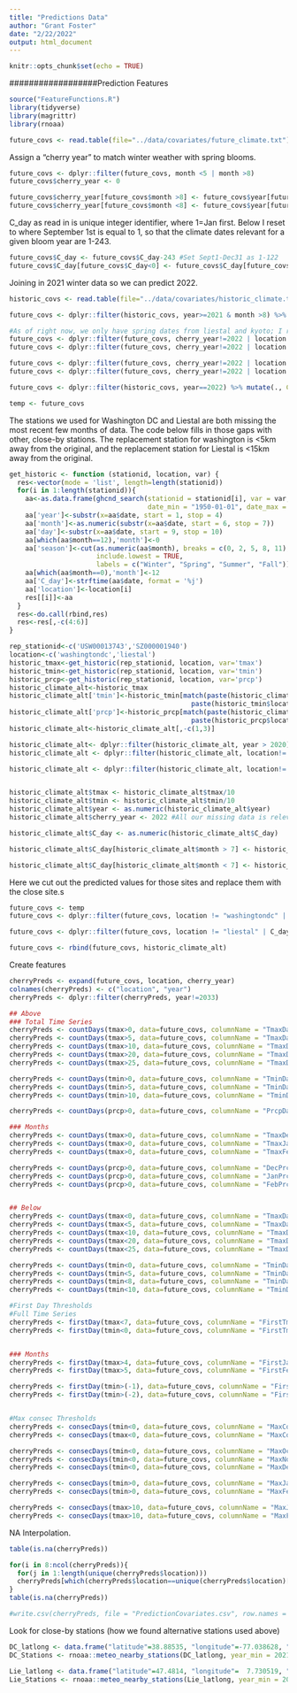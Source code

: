 ```yaml
---
title: "Predictions Data"
author: "Grant Foster"
date: "2/22/2022"
output: html_document
---
```


```r
knitr::opts_chunk$set(echo = TRUE)
```



##################Prediction Features
```r
source("FeatureFunctions.R")
library(tidyverse)
library(magrittr)
library(rnoaa)
```

```r
future_covs <- read.table(file="../data/covariates/future_climate.txt")
```

Assign a "cherry year" to match winter weather with spring blooms. 
```r
future_covs <- dplyr::filter(future_covs, month <5 | month >8)
future_covs$cherry_year <- 0

future_covs$cherry_year[future_covs$month >8] <- future_covs$year[future_covs$month >8]+1
future_covs$cherry_year[future_covs$month <8] <- future_covs$year[future_covs$month <8]
```

C_day as read in is unique integer identifier, where 1=Jan first. Below I reset to where September 1st is equal to 1, so that the climate dates relevant for a given bloom year are 1-243. 

```r
future_covs$C_day <- future_covs$C_day-243 #Set Sept1-Dec31 as 1-122
future_covs$C_day[future_covs$C_day<0] <- future_covs$C_day[future_covs$C_day<0] - min(future_covs$C_day) + max(future_covs$C_day)  
```

Joining in 2021 winter data so we can predict 2022. 

```r
historic_covs <- read.table(file="../data/covariates/historic_climate.txt")

future_covs <- dplyr::filter(historic_covs, year>=2021 & month >8) %>% mutate(., C_day=C_day-243, cherry_year=year+1) %>% rbind(., future_covs) #Add in 2021 Winter

#As of right now, we only have spring dates from liestal and kyoto; I remove the predictions to take the actual data from historic
future_covs <- dplyr::filter(future_covs, cherry_year!=2022 | location!="kyoto" | month != 1)
future_covs <- dplyr::filter(future_covs, cherry_year!=2022 | location!="kyoto" | month != 2 | day >15)

future_covs <- dplyr::filter(future_covs, cherry_year!=2022 | location!="vancouver" | month != 1)
future_covs <- dplyr::filter(future_covs, cherry_year!=2022 | location!="vancouver" | month != 2 | day >15)

future_covs <- dplyr::filter(historic_covs, year==2022) %>% mutate(., C_day=C_day+122, cherry_year=year) %>% rbind(., future_covs) #Add in 2022 Spring observations for Vancouver and Kyoto up to Feb 15th 

temp <- future_covs
```


The stations we used for Washington DC and Liestal are both missing the most recent few months of data. The code below fills in those gaps with other, close-by stations. The replacement station for washington is <5km away from the original, and the replacement station for Liestal is <15km away from the original. 
```r
get_historic <- function (stationid, location, var) {
  res<-vector(mode = 'list', length=length(stationid))
  for(i in 1:length(stationid)){
    aa<-as.data.frame(ghcnd_search(stationid = stationid[i], var = var,
                                   date_min = "1950-01-01", date_max = "2022-02-15")[[1]])
    aa['year']<-substr(x=aa$date, start = 1, stop = 4)
    aa['month']<-as.numeric(substr(x=aa$date, start = 6, stop = 7))
    aa['day']<-substr(x=aa$date, start = 9, stop = 10)
    aa[which(aa$month==12),'month']<-0
    aa['season']<-cut(as.numeric(aa$month), breaks = c(0, 2, 5, 8, 11),
                      include.lowest = TRUE,
                      labels = c("Winter", "Spring", "Summer", "Fall"))
    aa[which(aa$month==0),'month']<-12
    aa['C_day']<-strftime(aa$date, format = '%j')
    aa['location']<-location[i]
    res[[i]]<-aa
  }
  res<-do.call(rbind,res)
  res<-res[,-c(4:6)]
}

rep_stationid<-c('USW00013743','SZ000001940')
location<-c('washingtondc','liestal')
historic_tmax<-get_historic(rep_stationid, location, var='tmax')
historic_tmin<-get_historic(rep_stationid, location, var='tmin')
historic_prcp<-get_historic(rep_stationid, location, var='prcp')
historic_climate_alt<-historic_tmax
historic_climate_alt['tmin']<-historic_tmin[match(paste(historic_climate_alt$location, historic_climate_alt$date),
                                              paste(historic_tmin$location, historic_tmin$date)),'tmin']
historic_climate_alt['prcp']<-historic_prcp[match(paste(historic_climate_alt$location, historic_climate_alt$date),
                                              paste(historic_prcp$location, historic_prcp$date)),'prcp']
historic_climate_alt<-historic_climate_alt[,-c(1,3)]

historic_climate_alt<- dplyr::filter(historic_climate_alt, year > 2020)
historic_climate_alt <- dplyr::filter(historic_climate_alt, location!= "washingtondc" | month > 10 | year > 2021) #Remove everything but the correct washington series

historic_climate_alt <- dplyr::filter(historic_climate_alt, location!= "liestal" | year > 2021) #Remove everything but the correct liestal series


historic_climate_alt$tmax <- historic_climate_alt$tmax/10
historic_climate_alt$tmin <- historic_climate_alt$tmin/10
historic_climate_alt$year <- as.numeric(historic_climate_alt$year)
historic_climate_alt$cherry_year <- 2022 #All our missing data is relevant to the 2022 prediction year

historic_climate_alt$C_day <- as.numeric(historic_climate_alt$C_day)

historic_climate_alt$C_day[historic_climate_alt$month > 7] <- historic_climate_alt$C_day[historic_climate_alt$month > 7]-243

historic_climate_alt$C_day[historic_climate_alt$month < 7] <- historic_climate_alt$C_day[historic_climate_alt$month < 7]+122
```

Here we cut out the predicted values for those sites and replace them with the close site.s 

```r
future_covs <- temp
future_covs <- dplyr::filter(future_covs, location != "washingtondc" | C_day < 62 | C_day > 168| cherry_year > 2022) #Take out all Washington dates pre Feb 16th, 2022

future_covs <- dplyr::filter(future_covs, location != "liestal" | C_day > 168 | C_day <123 | cherry_year > 2022)  #Take out prediction dates for Liestal

future_covs <- rbind(future_covs, historic_climate_alt)
```


Create features


```r
cherryPreds <- expand(future_covs, location, cherry_year)
colnames(cherryPreds) <- c("location", "year")
cherryPreds <- dplyr::filter(cherryPreds, year!=2033)

## Above
### Total Time Series
cherryPreds <- countDays(tmax>0, data=future_covs, columnName = "TmaxDaysAbove0") %>% left_join(cherryPreds, ., by=c("year", "location")) 
cherryPreds <- countDays(tmax>5, data=future_covs, columnName = "TmaxDaysAbove5") %>% left_join(cherryPreds, ., by=c("year", "location")) 
cherryPreds <- countDays(tmax>10, data=future_covs, columnName = "TmaxDaysAbove10") %>% left_join(cherryPreds, ., by=c("year", "location")) 
cherryPreds <- countDays(tmax>20, data=future_covs, columnName = "TmaxDaysAbove20") %>% left_join(cherryPreds, ., by=c("year", "location")) 
cherryPreds <- countDays(tmax>25, data=future_covs, columnName = "TmaxDaysAbove25") %>% left_join(cherryPreds, ., by=c("year", "location")) 

cherryPreds <- countDays(tmin>0, data=future_covs, columnName = "TminDaysAbove0") %>% left_join(cherryPreds, ., by=c("year", "location")) 
cherryPreds <- countDays(tmin>5, data=future_covs, columnName = "TminDaysAbove5") %>% left_join(cherryPreds, ., by=c("year", "location")) 
cherryPreds <- countDays(tmin>10, data=future_covs, columnName = "TminDaysAbove10") %>% left_join(cherryPreds, ., by=c("year", "location")) 

cherryPreds <- countDays(prcp>0, data=future_covs, columnName = "PrcpDays") %>% left_join(cherryPreds, ., by=c("year", "location")) 

### Months
cherryPreds <- countDays(tmax>0, data=future_covs, columnName = "TmaxDecAbove0", month=12) %>% left_join(cherryPreds, ., by=c("year", "location")) 
cherryPreds <- countDays(tmax>0, data=future_covs, columnName = "TmaxJanAbove0", month=1) %>% left_join(cherryPreds, ., by=c("year", "location")) 
cherryPreds <- countDays(tmax>0, data=future_covs, columnName = "TmaxFebAbove0", month=12) %>% left_join(cherryPreds, ., by=c("year", "location")) 

cherryPreds <- countDays(prcp>0, data=future_covs, columnName = "DecPrcpDays", month=12) %>% left_join(cherryPreds, ., by=c("year", "location")) 
cherryPreds <- countDays(prcp>0, data=future_covs, columnName = "JanPrcpDays", month=1) %>% left_join(cherryPreds, ., by=c("year", "location")) 
cherryPreds <- countDays(prcp>0, data=future_covs, columnName = "FebPrcpDays", month=2) %>% left_join(cherryPreds, ., by=c("year", "location")) 


## Below
cherryPreds <- countDays(tmax<0, data=future_covs, columnName = "TmaxDaysSub0") %>% left_join(cherryPreds, ., by=c("year", "location")) 
cherryPreds <- countDays(tmax<5, data=future_covs, columnName = "TmaxDaysSub5") %>% left_join(cherryPreds, ., by=c("year", "location")) 
cherryPreds <- countDays(tmax<10, data=future_covs, columnName = "TmaxDaysSub10") %>% left_join(cherryPreds, ., by=c("year", "location")) 
cherryPreds <- countDays(tmax<20, data=future_covs, columnName = "TmaxDaysSub20") %>% left_join(cherryPreds, ., by=c("year", "location")) 
cherryPreds <- countDays(tmax<25, data=future_covs, columnName = "TmaxDaysSub25") %>% left_join(cherryPreds, ., by=c("year", "location")) 

cherryPreds <- countDays(tmin<0, data=future_covs, columnName = "TminDaysSub0") %>% left_join(cherryPreds, ., by=c("year", "location")) 
cherryPreds <- countDays(tmin<5, data=future_covs, columnName = "TminDaysSub5") %>% left_join(cherryPreds, ., by=c("year", "location")) 
cherryPreds <- countDays(tmin<8, data=future_covs, columnName = "TminDaysSub8") %>% left_join(cherryPreds, ., by=c("year", "location")) 
cherryPreds <- countDays(tmin<10, data=future_covs, columnName = "TminDaysSub10") %>% left_join(cherryPreds, ., by=c("year", "location")) 

#First Day Thresholds
#Full Time Series
cherryPreds <- firstDay(tmax<7, data=future_covs, columnName = "FirstTmaxSub7") %>% left_join(cherryPreds, ., by=c("year", "location")) 
cherryPreds <- firstDay(tmin<0, data=future_covs, columnName = "FirstTminFreeze") %>% left_join(cherryPreds, ., by=c("year", "location")) 


### Months
cherryPreds <- firstDay(tmax>4, data=future_covs, columnName = "FirstJanTmaxAbove4", month=1) %>% left_join(cherryPreds, ., by=c("year", "location")) 
cherryPreds <- firstDay(tmax>5, data=future_covs, columnName = "FirstFebTmaxAbove5", month=2) %>% left_join(cherryPreds, ., by=c("year", "location")) 

cherryPreds <- firstDay(tmin>(-1), data=future_covs, columnName = "FirstJanTminAboveNeg1", month=1) %>% left_join(cherryPreds, ., by=c("year", "location")) 
cherryPreds <- firstDay(tmin>(-2), data=future_covs, columnName = "FirstFebTminAboveNeg2", month=2) %>% left_join(cherryPreds, ., by=c("year", "location")) 


#Max consec Thresholds
cherryPreds <- consecDays(tmin<0, data=future_covs, columnName = "MaxConsecTminSub0") %>% left_join(cherryPreds, ., by=c("year", "location")) 
cherryPreds <- consecDays(tmax<0, data=future_covs, columnName = "MaxConsecTmaxSub0") %>% left_join(cherryPreds, ., by=c("year", "location")) 

cherryPreds <- consecDays(tmin<0, data=future_covs, columnName = "MaxOctConsecTminSub0", month=10) %>% left_join(cherryPreds, ., by=c("year", "location")) 
cherryPreds <- consecDays(tmin<0, data=future_covs, columnName = "MaxNovConsecTminSub0", month=11) %>% left_join(cherryPreds, ., by=c("year", "location")) 
cherryPreds <- consecDays(tmin<0, data=future_covs, columnName = "MaxDecConsecTminSub0", month=12) %>% left_join(cherryPreds, ., by=c("year", "location")) 

cherryPreds <- consecDays(tmin>0, data=future_covs, columnName = "MaxJanConsecTminAbove0", month=1) %>% left_join(cherryPreds, ., by=c("year", "location")) 
cherryPreds <- consecDays(tmin>0, data=future_covs, columnName = "MaxFebConsecTminAbove0", month=2) %>% left_join(cherryPreds, ., by=c("year", "location")) 

cherryPreds <- consecDays(tmax>10, data=future_covs, columnName = "MaxJanConsecTmaxAbove10", month=1) %>% left_join(cherryPreds, ., by=c("year", "location")) 
cherryPreds <- consecDays(tmax>10, data=future_covs, columnName = "MaxFebConsecTmaxAbove10", month=2) %>% left_join(cherryPreds, ., by=c("year", "location")) 

```

NA Interpolation. 
```r
table(is.na(cherryPreds))

for(i in 8:ncol(cherryPreds)){
  for(j in 1:length(unique(cherryPreds$location)))
  cherryPreds[which(cherryPreds$location==unique(cherryPreds$location)[j]),i] <- zoo::na.approx(cherryPreds[which(cherryPreds$location==unique(cherryPreds$location)[j]),i], rule=2)
}
table(is.na(cherryPreds))
```

```r
#write.csv(cherryPreds, file = "PredictionCovariates.csv", row.names = FALSE)
```

Look for close-by stations (how we found alternative stations used above)
```r
DC_latlong <- data.frame("latitude"=38.88535, "longitude"=-77.038628, "id"="DC")
DC_Stations <- rnoaa::meteo_nearby_stations(DC_latlong, year_min = 2021, year_max=2022)

Lie_latlong <- data.frame("latitude"=47.4814, "longitude"=	7.730519, "id"="DC")
Lie_Stations <- rnoaa::meteo_nearby_stations(Lie_latlong, year_min = 2021, year_max=2022)
```

